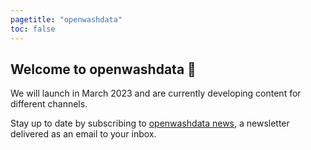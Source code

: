 ```yaml
---
pagetitle: "openwashdata"
toc: false
---
```


## Welcome to openwashdata 👋

We will launch in March 2023 and are currently developing content for different channels. 

Stay up to date by subscribing to [openwashdata news](https://buttondown.email/openwashdata), a newsletter delivered as an email to your inbox.

